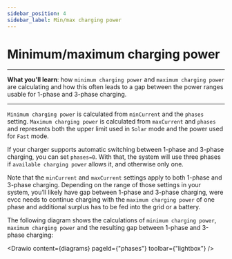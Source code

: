 ```yaml
---
sidebar_position: 4
sidebar_label: Min/max charging power
---
```



# Minimum/maximum charging power

---
**What you'll learn**: how `minimum charging power` and `maximum charging power` are calculating and how this often leads to a gap between the power ranges usable for 1-phase and 3-phase charging.

---

`Minimum charging power` is calculated from `minCurrent` and the `phases` setting. `Maximum charging power` is calculated from `maxCurrent` and `phases` and represents both the upper limit used in `Solar` mode and the power used for `Fast` mode.

If your charger supports automatic switching between 1-phase and 3-phase charging, you can set `phases=0`. With that, the system will use three phases if `available charging power` allows it, and otherwise only one.

Note that the `minCurrent` and `maxCurrent` settings apply to both 1-phase and 3-phase charging. Depending on the range of those settings in your system, you’ll likely have gap between 1-phase and 3-phase charging, were evcc needs to continue charging with the `maximum charging power` of one phase and additional surplus has to be fed into the grid or a battery. 

The following diagram shows the calculations of `minimum charging power`, `maximum charging power` and the resulting gap between 1-phase and 3-phase charging:

<Drawio content={diagrams} pageId={"phases"} toolbar={"lightbox"} /><br/>
